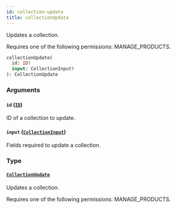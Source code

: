 ```yaml
---
id: collection-update
title: collectionUpdate
---
```



Updates a collection. 

Requires one of the following permissions: MANAGE_PRODUCTS.

```graphql
collectionUpdate(
  id: ID!
  input: CollectionInput!
): CollectionUpdate
```


### Arguments

#### `id` ([`ID`](../../../developer/api-reference/scalars/id))

ID of a collection to update.


#### `input` ([`CollectionInput`](../../../developer/api-reference/inputs/collection-input))

Fields required to update a collection.


### Type

#### [`CollectionUpdate`](../../../developer/api-reference/objects/collection-update) 

Updates a collection. 

Requires one of the following permissions: MANAGE_PRODUCTS.




